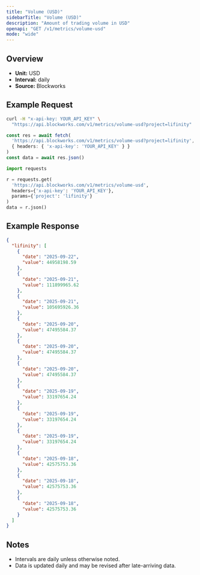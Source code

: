```yaml
---
title: "Volume (USD)"
sidebarTitle: "Volume (USD)"
description: "Amount of trading volume in USD"
openapi: "GET /v1/metrics/volume-usd"
mode: "wide"
---
```


## Overview

- **Unit:** USD
- **Interval:** daily
- **Source:** Blockworks

## Example Request

<CodeGroup>

```bash cURL
curl -H "x-api-key: YOUR_API_KEY" \
  "https://api.blockworks.com/v1/metrics/volume-usd?project=lifinity"
```

```typescript TypeScript
const res = await fetch(
  'https://api.blockworks.com/v1/metrics/volume-usd?project=lifinity',
  { headers: { 'x-api-key': 'YOUR_API_KEY' } }
)
const data = await res.json()
```

```python Python
import requests

r = requests.get(
  'https://api.blockworks.com/v1/metrics/volume-usd',
  headers={'x-api-key': 'YOUR_API_KEY'},
  params={'project': 'lifinity'}
)
data = r.json()
```

</CodeGroup>

## Example Response

```json
{
  "lifinity": [
    {
      "date": "2025-09-22",
      "value": 44958198.59
    },
    {
      "date": "2025-09-21",
      "value": 111899965.62
    },
    {
      "date": "2025-09-21",
      "value": 105695926.36
    },
    {
      "date": "2025-09-20",
      "value": 47495584.37
    },
    {
      "date": "2025-09-20",
      "value": 47495584.37
    },
    {
      "date": "2025-09-20",
      "value": 47495584.37
    },
    {
      "date": "2025-09-19",
      "value": 33197654.24
    },
    {
      "date": "2025-09-19",
      "value": 33197654.24
    },
    {
      "date": "2025-09-19",
      "value": 33197654.24
    },
    {
      "date": "2025-09-18",
      "value": 42575753.36
    },
    {
      "date": "2025-09-18",
      "value": 42575753.36
    },
    {
      "date": "2025-09-18",
      "value": 42575753.36
    }
  ]
}
```

## Notes
- Intervals are daily unless otherwise noted.
- Data is updated daily and may be revised after late-arriving data.
